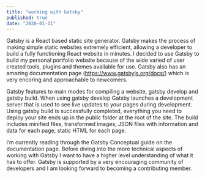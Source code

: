 ```yaml
---
title: "working with Gatsby"
published: true
date: "2020-01-11"
---
```


Gatsby is a React based static site generator. Gatsby makes the process of making simple static websites extremely efficient, allowing a developer to build a fully functioning React website in minutes. I decided to use Gatsby to build my personal portfolio website because of the wide varied of user created tools, plugins and themes available for use. Gatsby also has an amazing documentation page (https://www.gatsbyjs.org/docs/) which is very encoring and approachable to newcomers.

Gatsby features to main modes for compiling a website, gatsby develop and gatsby build. When using gatsby develop Gatsby launches a development server that is used to see live updates to your pages during development. Using gatsby build is successfully completed, everything you need to deploy your site ends up in the public folder at the root of the site. The build includes minified files, transformed images, JSON files with information and data for each page, static HTML for each page.

I’m currently reading through the Gatsby Conceptual guide on the documentation page. Before diving into the more technical aspects of working with Gatsby I want to have a higher level understanding of what it has to offer. Gatsby is supported by a very encouraging community of developers and I am looking forward to becoming a contributing member.